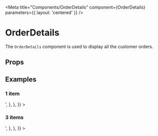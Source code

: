 

<Meta
  title="Components/OrderDetails"
  component={OrderDetails}
  parameters={{ layout: 'centered' }}
/>

# OrderDetails

The `OrderDetails` component is used to display all the customer orders.

## Props

<ArgsTable of={OrderDetails} />

## Examples

### 1 item

<Preview>
  <Story
    name="1 item"
    decorators={getDecorators('john@example.com', 0)}
    parameters={{
      docs: {
        source: {
          code: '<OrderDetails order={order} />',
        },
      },
    }}
  >
    <OrderDetails />
  </Story>
</Preview>

### 3 items

<Preview>
  <Story
    name="3 items"
    decorators={getDecorators('john@example.com', 1)}
    parameters={{
      docs: {
        source: {
          code: '<OrderDetails order={order} />',
        },
      },
    }}
  >
    <OrderDetails />
  </Story>
</Preview>
